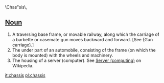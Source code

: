 \Chas"sis\, 
==[[Noun]]==
#A traversing base frame, or movable railway, along which the carriage of a barbette or casemate gun moves backward and forward. [See {Gun carriage}.]
#The under part of an automobile, consisting of the frame (on which the body is mounted) with the wheels and machinery.
#The housing of a server (computer).  See [[w:server(computing)|Server (computing)]] on Wikipedia.
[[it:chassis]]
[[pl:chassis]]